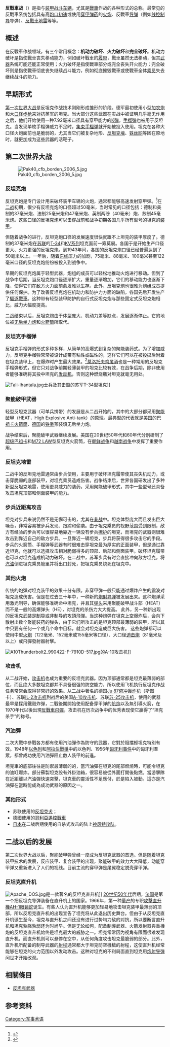 {{軍事}}
'''反戰車战'''（{{lang-en|Anti-tank warfare}}）是指与[[装甲战斗车辆|装甲战斗车辆]]，尤其是[[戰車|戰車]]作战的各种形式的总称。最常见的反戰車系统包括具有高[[炮口初速|炮口初速]]或使用[[穿甲弹|穿甲弹药]]的[[火炮|火炮]]、反戰車[[导弹|导弹]]（例如[[导弹#.E5.8F.8D.E8.A3.9D.E7.94.B2.E9.A3.9B.E5.BD.88|线控制导]]导弹）、[[地雷|反戰車地雷]]等等。

==概述==
在反戰車作战领域，有三个常用概念：'''机动力破坏'''、'''火力破坏'''和'''完全破坏'''。机动力破坏是指使戰車丧失移动能力，例如破坏戰車的[[履带|履带]]，戰車虽然无法移动，但其[[武器|武器]]系统可能还能正常使用；火力破坏是指使戰車部分或完全丧失开火能力；完全破坏则是指使戰車彻底丧失继续战斗能力，例如彻底摧毁戰車或使戰車全体[[乘员|乘员]]失去继续战斗的能力。

== 早期形式 ==
[[第一次世界大战|第一次世界大战]]是反坦克作战技术刚刚形成雏形的阶段。德军最初使用小型[[加农炮|加农炮]]和大[[口径|口径]][[步枪|步枪]]来对抗英军的坦克。当大部分这些武器在实战中被证明几乎毫无作用之后，他们开始使用一种7.92毫米口径具有穿甲能力的[[K弹|K弹]]。[[手榴弹|手榴弹]]也被用于反坦克。当发现单枚手榴弹威力不足时，[[集束手榴弹|集束手榴弹]]就开始被投入使用。坦克在各种大口径火炮面前也是脆弱的，尤其当它们被复杂地形、[[反坦克壕|反坦克壕]]、[[铁丝网|铁丝网]]等困在原地时，就更加成为这些武器的活靶子。

== 第二次世界大战 ==
[[File:Pak40_cfb_borden_2006_5.jpg|thumb]]
=== 反坦克炮 ===
{{main|反坦克炮}}
反坦克炮是专门设计用来破坏装甲车辆的火炮，通常都能够高速发射穿甲弹。<ref>{{Cite book|url = https://books.google.com/books?id=-FxaBwAAQBAJ&pg=PT78&dq=%E5%8F%8D%E5%9D%A6%E5%85%8B%E7%A0%B2&hl=en&sa=X&ved=0ahUKEwj26ceLk4jhAhVxLH0KHWu2AnYQ6AEIODAC#v=onepage&q=%E5%8F%8D%E5%9D%A6%E5%85%8B%E7%A0%B2&f=false|title = 世界科技百科：火炮之库|last = |first = |date = |work = |accessdate = |publisher = 南文博雅|archive-date = 2021-06-23|archive-url = https://web.archive.org/web/20210623222023/https://books.google.com/books?id=-FxaBwAAQBAJ&pg=PT78&dq=%E5%8F%8D%E5%9D%A6%E5%85%8B%E7%A0%B2&hl=en&sa=X&ved=0ahUKEwj26ceLk4jhAhVxLH0KHWu2AnYQ6AEIODAC#v=onepage&q=%E5%8F%8D%E5%9D%A6%E5%85%8B%E7%A0%B2&f=false|dead-url = no}}</ref>在[[二战|二战]]初期，很少有反坦克炮的口径超过50毫米，当时常见的口径包括：德制和美制的37毫米炮、法制25毫米炮和47毫米炮、英制两磅（40毫米）炮、苏制45毫米炮。这些口径的反坦克炮可以击穿战前和战争初期各国几乎所有型号的坦克的[[装甲|装甲]]。

但随着战争的进行，反坦克炮口径的发展速度很快就跟不上坦克的装甲厚度了。德制的37毫米炮在[[苏联|苏联]]的[[T-34坦克|T-34]]和[[KV-1坦克|KV系列]]坦克面前一筹莫展。各国于是开始生产口径更大、火力更强的反坦克炮。到1943年间，各国的反坦克炮口径已经普遍达到了50毫米以上。一年后，随着[[苏德战争|东线]]压力的加剧，75毫米、88毫米、100毫米甚至122毫米口径的反坦克炮纷纷被投入到战争中。

早期的反坦克炮属于轻型武器，炮组的成员可以轻松地推动火炮进行移动。但到了战争中后期，当反坦克炮口径逐渐扩大，重量逐渐增加，它们的移动能力也逐渐下降，使得它们在敌方火力面前愈发难以生存。此外，反坦克炮也很难为炮组成员提供任何保护。为了改善反坦克炮在机动力和防护力方面的缺陷，各国先后开发生产了[[驅逐戰車|驅逐戰車]]。这种带有轻型装甲防护的自行式反坦克炮与那些固定式反坦克炮相比，威力大幅度提高。

二战结束以后，反坦克炮由于体型庞大、机动力差等缺点，发展逐渐停止。它的地位被[[无后坐力炮|无后坐力炮]]和[[火箭推进榴弹|火箭筒]]所取代。

=== 反坦克手榴弹 ===
反坦克手榴弹的形式多种多样，从简单的高爆式到复杂的聚能装药式。为了增加威力，反坦克手榴弹常常被设计成带有粘性或磁性的，这样它们可以在被投掷后附着在坦克装甲上，在爆炸时产生最大效果。<ref>{{Cite book|url = https://books.google.com/books?id=9Zx9DwAAQBAJ&pg=PT50&lpg=PT50&dq=%E5%8F%8D%E5%9D%A6%E5%85%8B%E6%89%8B%E6%A6%B4%E5%BD%88&source=bl&ots=xEhhfu_ZML&sig=ACfU3U2RwGhmDeV-RNQjJIZEa8ftL-LrtA&hl=en&sa=X&ved=2ahUKEwjzppmekYjhAhWIAXwKHWhzAAQQ6AEwGXoECBYQAQ#v=onepage&q=%E5%8F%8D%E5%9D%A6%E5%85%8B%E6%89%8B%E6%A6%B4%E5%BD%88&f=false|title = 武器中的王者——陆地武器|last = |first = |date = |work = |accessdate = |publisher = 《百科知识丛书》编委会|archive-date = 2022-04-07|archive-url = https://web.archive.org/web/20220407160719/https://books.google.com/books?id=9Zx9DwAAQBAJ&pg=PT50&lpg=PT50&dq=%E5%8F%8D%E5%9D%A6%E5%85%8B%E6%89%8B%E6%A6%B4%E5%BD%88&source=bl&ots=xEhhfu_ZML&sig=ACfU3U2RwGhmDeV-RNQjJIZEa8ftL-LrtA&hl=en&sa=X&ved=2ahUKEwjzppmekYjhAhWIAXwKHWhzAAQQ6AEwGXoECBYQAQ#v=onepage&q=%E5%8F%8D%E5%9D%A6%E5%85%8B%E6%89%8B%E6%A6%B4%E5%BD%88&f=false|dead-url = no}}</ref>[[莫洛托夫鸡尾酒|莫洛托夫鸡尾酒]]也是一种常用的反坦克手榴弹形式，但它只对战争前期轻薄装甲的坦克比较有效，在战争后期，除非使用者能够准确将其投中坦克的[[发动机|发动机]]，否则这种燃烧瓶对坦克就毫无用处。

[[File:Tali-Ihantala.jpg|thumb]]士兵及其击毁的苏军T-34型坦克]]

=== 聚能破甲武器 ===
轻型反坦克武器（可单兵携带）的发展是从二战开始的，其中的大部分都采用[[锥形装药|聚能破甲]]（HEAT，High Explosive Anti-tank）的原理。最典型的代表就是[[美国|美国]]的[[巴祖卡火箭筒|巴祖卡火箭筒]]、[[德国|德国]]的[[反坦克榴弹发射器|铁拳]]预装填无后坐力炮。

战争结束后，聚能破甲武器继续发展。美国在20世纪50年代和60年代分别研制了[[巴祖卡火箭筒|超级巴祖卡]]和[[M72輕型反裝甲武器|M72 LAW]]型反坦克火箭筒，在[[朝鲜战争|朝鲜战争]]和[[越南战争|越南战争]]中发挥了重要作用。

=== 反坦克地雷 ===
{{main|反坦克地雷}}
二战中的反坦克地雷通常由步兵使用，主要用于破坏坦克履带使其丧失机动力，或击穿脆弱的底部装甲，对坦克乘员造成伤害。战争结束后，世界各国研发出了多种新型反坦克地雷，使用更具威力的装药，采用聚能破甲形式，其中一些型号还具备攻击坦克顶部和侧面装甲的能力。

=== 步兵近距离攻击 ===
坦克对步兵来说仍然不是无懈可击的，尤其在[[巷战|巷战]]中。坦克体型庞大而且发出巨大噪音，非常容易被步兵发现、跟踪和偷袭。由于坦克乘员的视野范围受到限制，敌方有经验的步兵可以很容易地靠近一辆没有步兵[[掩护|掩护]]的坦克，而坦克的武器则很难攻击到靠近自己的敌方步兵。一旦靠近一辆坦克，步兵将获得很多攻击它的手段。步兵的火箭筒、手榴弹等武器有时很难击穿坦克最为厚实的正面装甲，但是通过靠近坦克，他就可以选择攻击相对脆弱得多的顶部、后部和侧面装甲。破坏坦克履带也可以对坦克造成机动力破坏。在二战中，苏军步兵有时会直接冲向敌方坦克，将[[汽油|汽油]]倒进坦克乘员舱里并将出口封死，把坦克乘员烧死在坦克中。

=== 其他火炮 ===
传统的炮弹对坦克装甲的效果十分有限。非穿甲弹一般只能通过爆炸产生的震波对坦克造成伤害。但是在过去三十年中，一种新的[[炮射导弹|炮射导弹]]被发展出来。这种炮弹采用激光制导，确保能够准确命中坦克，并且其[[弹头|弹头]]采用聚能破甲战斗部（HEAT）而不是一般的高爆弹头（HE），对坦克的杀伤力大大提高。
此外，另一种新出现的反坦克武裝是[[制导|制导]]或非制导的攻頂飛彈。当这种炮弹在坦克上空爆炸后，会向下散射出数个聚能装药的弹头，由于它们所攻击的是坦克顶部最薄弱的装甲，所以其中只要有任何一个或几个命中目标，就会对坦克造成巨大伤害。
这些炮弹都可以使用中型[[火炮|火炮]]（122毫米、152毫米或155毫米等口径）、大口径[[迫击炮|迫击炮]]（81毫米及以上）或飛彈發射器射擊。

[[File:A10Thunderbolt2_990422-F-7910D-517.jpg|thumb]]的A-10攻击机]]
=== 攻击机 ===
{{main|攻击机}}
从二战开始，[[攻击机|攻击机]]也成为重要的反坦克武器。因为顶部通常都是坦克最薄弱的部位，而且绝大多数坦克都并不具备很强的防空能力，所以使用飞机执行反坦克作战任务常常会取得非常好的效果。从二战中著名的德国[[Ju_87俯冲轰炸机|Ju 87俯冲轰炸机]]（斯图卡）、苏联[[IL-2|IL-2攻击机]]到战后的美国[[A-10雷霆二式攻击机|A-10攻击机]]、苏联[[苏-25攻击机|苏-25攻击机]]，使用的武器最早是採用鐵殼炸彈，二戰後期開始使用配备穿甲弹的[[航炮|航炮]]以及無引導火箭，在1970年代以後出現[[反戰車飛彈|反戰車飛彈]]，攻击机在历次战争中的优秀表现使它赢得了“坦克杀手”的称号。

=== 汽油彈 ===
{{main|汽油彈}}
二次大戰中參戰各方都有使用汽油彈作為防守的武器，它對於阻擋輕坦克特別有效。1948年[[以色列|以色列]]和[[阿拉伯戰爭|阿拉伯戰爭]]中的以色列、1956年[[匈牙利事件|匈牙利事件]]中的匈牙利羣眾，都曾成功使用汽油彈阻止敵人裝甲的前進。

坦克車的底部往往是防禦最薄弱的的，當汽油彈在坦克的尾部燃燒時，可能令坦克的油缸爆炸。部分蘇製坦克設有外掛油箱，很容易被從外面打開後點燃。當游擊隊在近距離以汽油彈快速突擊，坦克車的靈活性不足應付，於是陷入被動。這亦是汽油彈在當時能成為成功武器的原因之一。

=== 其他形式 ===
* 苏联使用的[[反坦克犬|反坦克犬]]；
* 德國使用的[[哥利亞遙控戰車|哥利亞遙控戰車]]
* [[日本|日本]]在二战后期使用的自杀式攻击的陆上[[神风特攻队|神风特攻队]]。

== 二战以后的发展 ==
第二次世界大战以后，聚能破甲弹曾经一度成为反坦克武器的首选。但是随着坦克装甲技术的发展，反应装甲、复合装甲的出现，聚能破甲的效力大大降低，动能穿甲弹又重新进入了人们的视线。目前主流的穿甲弹是尾翼稳定脱壳穿甲弹。

=== 反坦克直升机 ===
{{main|攻擊直升機}}
[[File:Apache_DOS.jpg|thumb]]是一款著名的反坦克直升机]]
[[20世纪50年代|20世纪50年代]]后期，[[法国|法国]]是第一个把反坦克导弹装备在直升机上的国家。1966年，第一种[[量产|量产]]的专职[[攻擊直升機|攻擊直升機]][[AH-1眼镜蛇|AH-1眼镜蛇]]诞生。有些人认为直升机能够更加轻易地攻击坦克装甲最薄弱的顶部，所以反坦克直升机的出现宣告了坦克将从此退出历史舞台。但由于从反坦克直升机诞生至今，坦克与直升机之间还没有进行过势均力敌的对抗，所以要断言直升机和坦克孰强孰弱还为时尚早。但是无论如何，配备制導武器、火箭发射器與重機炮的反坦克直升机始终是坦克最大的威胁之一。坦克常常因为视角有限而很难发现直升机，而直升机则可以悬停在空中，从任何角度攻击坦克最脆弱的部分。此外，直升机所配备的制导武器的[[射程|射程]]通常都大于坦克防空機槍的射程，这使直升机经常能够在坦克的火力范围以外发动攻击。这种对坦克的不利局面直到坦克用[[炮射导弹|炮射导弹]]问世才开始改观。

== 相關條目 ==
* [[反坦克武器|反坦克武器]]
==参考资料==
{{Authority control}}
[[Category:军事术语|Category:军事术语]]